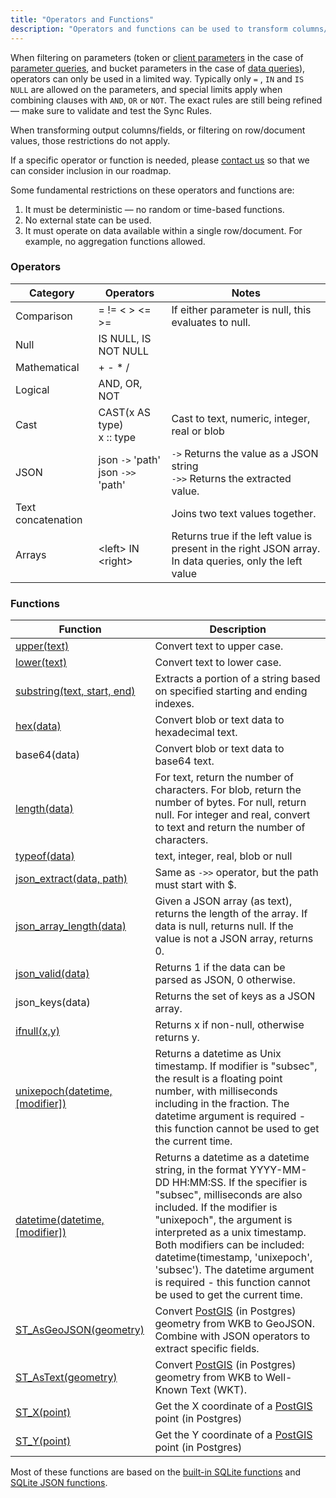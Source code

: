 ```yaml
---
title: "Operators and Functions"
description: "Operators and functions can be used to transform columns/fields before being synced to a client."
---
```


When filtering on parameters (token or [client parameters](/usage/sync-rules/advanced-topics/client-parameters) in the case of [parameter queries](/usage/sync-rules/parameter-queries), and bucket parameters in the case of [data queries](/usage/sync-rules/data-queries)), operators can only be used in a limited way. Typically only `=` , `IN` and `IS NULL` are allowed on the parameters, and special limits apply when combining clauses with `AND`, `OR` or `NOT`. The exact rules are still being refined — make sure to validate and test the Sync Rules.

When transforming output columns/fields, or filtering on row/document values, those restrictions do not apply.

If a specific operator or function is needed, please [contact us](/resources/contact-us) so that we can consider inclusion in our roadmap.

Some fundamental restrictions on these operators and functions are:

1. It must be deterministic — no random or time-based functions.
2. No external state can be used.
3. It must operate on data available within a single row/document. For example, no aggregation functions allowed.

### Operators

| Category           | Operators                                          | Notes                                                                                                    |
| ------------------ | ------------------------------------------------- | -------------------------------------------------------------------------------------------------------- |
| Comparison         | \= != < \> \<= \>=                                | If either parameter is null, this evaluates to null.                                                     |
| Null               | IS NULL, IS NOT NULL                              |                                                                                                          |
| Mathematical       | + \- \* /                                         |                                                                                                          |
| Logical            | AND, OR, NOT                                      |                                                                                                          |
| Cast               | CAST(x AS type)<br/>x :: type                         | Cast to text, numeric, integer, real or blob                                                             |
| JSON               | json `->` 'path'<br/> json `->>` 'path'                    | `->` Returns the value as a JSON string<br/> `->>` Returns the extracted value.                          |
| Text concatenation |                                                   | Joins two text values together.                                                                          |
| Arrays             | \<left> IN \<right>                               | Returns true if the left value is present in the right JSON array. In data queries, only the left value  |

### Functions

| Function                                                                         | Description                                                                                                                                                                                                                                                                                                                                                                                      |
| -------------------------------------------------------------------------------- | ------------------------------------------------------------------------------------------------------------------------------------------------------------------------------------------------------------------------------------------------------------------------------------------------------------------------------------------------------------------------------------------------ |
| [upper(text)](https://www.sqlite.org/lang_corefunc.html#upper)                 | Convert text to upper case.                                                                                                                                                                                                                                                                                                                                                                      |
| [lower(text)](https://www.sqlite.org/lang_corefunc.html#lower)                 | Convert text to lower case.                                                                                                                                                                                                                                                                                                                                                                      |
| [substring(text, start, end)](https://sqlite.org/lang_corefunc.html#substr)    | Extracts a portion of a string based on specified starting and ending indexes.                                                                                                                                                                                                                                                                                                                                                                      |
| [hex(data)](https://www.sqlite.org/lang_corefunc.html#hex)                     | Convert blob or text data to hexadecimal text.                                                                                                                                                                                                                                                                                                                                                   |
| base64(data)                                                                     | Convert blob or text data to base64 text.                                                                                                                                                                                                                                                                                                                                                        |
| [length(data)](https://www.sqlite.org/lang_corefunc.html#length)               | For text, return the number of characters. For blob, return the number of bytes. For null, return null. For integer and real, convert to text and return the number of characters.                                                                                                                                                                                                               |
| [typeof(data)](https://www.sqlite.org/lang_corefunc.html#typeof)               | text, integer, real, blob or null                                                                                                                                                                                                                                                                                                                                                                |
| [json\_extract(data, path)](https://www.sqlite.org/json1.html#jex)               | Same as `->>` operator, but the path must start with $.                                                                                                                                                                                                                                                                                                                                           |
| [json\_array\_length(data)](https://www.sqlite.org/json1.html#jarraylen)         | Given a JSON array (as text), returns the length of the array. If data is null, returns null. If the value is not a JSON array, returns 0.                                                                                                                                                                                                                                                        |
| [json\_valid(data)](https://www.sqlite.org/json1.html#jvalid)                    | Returns 1 if the data can be parsed as JSON, 0 otherwise.                                                                                                                                                                                                                                                                                                                                        |
| json\_keys(data)                    | Returns the set of keys as a JSON array.                                                                                                                                                                                                                                                                                                                                        |
| [ifnull(x,y)](https://www.sqlite.org/lang_corefunc.html#ifnull)                | Returns x if non-null, otherwise returns y.                                                                                                                                                                                                                                                                                                                                                      |
| [unixepoch(datetime, \[modifier\])](https://www.sqlite.org/lang_datefunc.html) | Returns a datetime as Unix timestamp. If modifier is "subsec", the result is a floating point number, with milliseconds including in the fraction. The datetime argument is required - this function cannot be used to get the current time.                                                                                                                                                     |
| [datetime(datetime, \[modifier\])](https://www.sqlite.org/lang_datefunc.html)  | Returns a datetime as a datetime string, in the format YYYY-MM-DD HH:MM:SS. If the specifier is "subsec", milliseconds are also included. If the modifier is "unixepoch", the argument is interpreted as a unix timestamp. Both modifiers can be included: datetime(timestamp, 'unixepoch', 'subsec'). The datetime argument is required - this function cannot be used to get the current time. |
| [ST\_AsGeoJSON(geometry)](https://postgis.net/docs/ST_AsGeoJSON.html)          | Convert [PostGIS](https://postgis.net/) (in Postgres) geometry from WKB to GeoJSON. Combine with JSON operators to extract specific fields.                                                                                                                                                                                                                                                      |
| [ST\_AsText(geometry)](https://postgis.net/docs/ST_AsText.html)                | Convert [PostGIS](https://postgis.net/) (in Postgres) geometry from WKB to Well-Known Text (WKT).                                                                                                                                                                                                                                                                                                |
| [ST\_X(point)](https://postgis.net/docs/ST_X.html)                             | Get the X coordinate of a [PostGIS](https://postgis.net/) point (in Postgres)                                                                                                                                                                                                                                                                                                                    |
| [ST\_Y(point)](https://postgis.net/docs/ST_Y.html)                             | Get the Y coordinate of a [PostGIS](https://postgis.net/) point (in Postgres)                                                                                                                                                                                                                                                                                                                    |

Most of these functions are based on the [built-in SQLite functions](https://www.sqlite.org/lang_corefunc.html) and [SQLite JSON functions](https://www.sqlite.org/json1.html).
